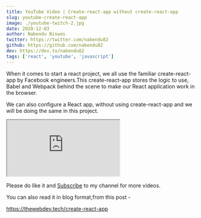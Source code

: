 ```yaml
---
title: YouTube Video | Create-react-app without create-react-app
slug: youtube-create-react-app
image: ./youtube-twitch-2.jpg
date: 2020-12-03
author: Nabendu Biswas
twitter: https://twitter.com/nabendu82
github: https://github.com/nabendu82
dev: https://dev.to/nabendu82
tags: ['react', 'youtube', 'javascript']
---
```


When it comes to start a react project, we all use the familiar create-react-app by Facebook engineers.This create-react-app stores the logic to use, Babel and Webpack behind the scene to make our React application work in the browser.

We can also configure a React app, without using create-react-app and we will be doing the same in this project.

<div className={styles.resp__container}>

<iframe className={styles.resp__iframe} src="https://www.youtube.com/embed/9owIQzm4c9I" gesture="media"  allow="encrypted-media" allowfullscreen></iframe>

</div>


Please do like it and [Subscribe](https://www.youtube.com/channel/UCRf7mazcufqZxd2pR3oQJuQ?sub_confirmation=1) to my channel for more videos.

You can also read it in blog format,from this post -

https://thewebdev.tech/create-react-app